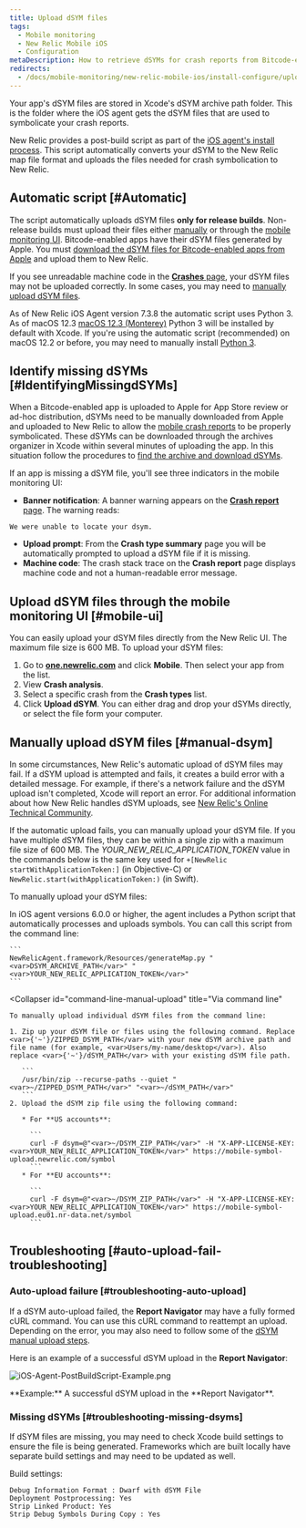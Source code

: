 ```yaml
---
title: Upload dSYM files
tags:
  - Mobile monitoring
  - New Relic Mobile iOS
  - Configuration
metaDescription: How to retrieve dSYMs for crash reports from Bitcode-enabled iOS apps monitored with New Relic mobile monitoring.
redirects:
  - /docs/mobile-monitoring/new-relic-mobile-ios/install-configure/upload-dsyms-bitcode-apps
---
```



Your app's dSYM files are stored in Xcode's dSYM archive path folder. This is the folder where the iOS agent gets the dSYM files that are used to symbolicate your crash reports.

New Relic provides a post-build script as part of the [iOS agent's install process](/docs/mobile-monitoring/mobile-monitoring-installation/getting-started/ios-installation-configuration). This script automatically converts your dSYM to the New Relic map file format and uploads the files needed for crash symbolication to New Relic.

## Automatic script [#Automatic]

The script automatically uploads dSYM files **only for release builds**. Non-release builds must upload their files either [manually](#manual-dsym) or through the [mobile monitoring UI](#mobile-ui). Bitcode-enabled apps have their dSYM files generated by Apple. You must [download the dSYM files for Bitcode-enabled apps from Apple](/docs/mobile-monitoring/new-relic-mobile-ios/install-configure/retrieve-upload-dsyms-bitcode-enabled-apps) and upload them to New Relic.

If you see unreadable machine code in the [**Crashes** page](/docs/mobile-monitoring/mobile-monitoring-ui/crashes/mobile-apps-crashes-dashboard), your dSYM files may not be uploaded correctly. In some cases, you may need to [manually upload dSYM files](#manual-dsym).

As of New Relic iOS Agent version 7.3.8 the automatic script uses Python 3. As of macOS 12.3 [macOS 12.3 (Monterey)](https://developer.apple.com/documentation/macos-release-notes/macos-12_3-release-notes) Python 3 will be installed by default with Xcode. If you're using the automatic script (recommended) on macOS 12.2 or before, you may need to manually install [Python 3](https://www.python.org/downloads/mac-osx/).

## Identify missing dSYMs [#IdentifyingMissingdSYMs]

When a Bitcode-enabled app is uploaded to Apple for App Store review or ad-hoc distribution, dSYMs need to be manually downloaded from Apple and uploaded to New Relic to allow the [mobile crash reports](/docs/mobile-monitoring/new-relic-mobile/getting-started/ios-agent-crash-reporting) to be properly symbolicated. These dSYMs can be downloaded through the archives organizer in Xcode within several minutes of uploading the app. In this situation follow the procedures to [find the archive and download dSYMs](#Archive).

If an app is missing a dSYM file, you'll see three indicators in the mobile monitoring UI:

* **Banner notification**: A banner warning appears on the [**Crash report** page](/docs/mobile-monitoring/mobile-monitoring-ui/crashes/mobile-apps-crash-report-dashboard). The warning reads:

```
We were unable to locate your dsym.
```

* **Upload prompt**: From the **Crash type summary** page you will be automatically prompted to upload a dSYM file if it is missing.
* **Machine code**: The crash stack trace on the **Crash report** page displays machine code and not a human-readable error message.

## Upload dSYM files through the mobile monitoring UI [#mobile-ui]

You can easily upload your dSYM files directly from the New Relic UI. The maximum file size is 600 MB. To upload your dSYM files:

1. Go to **[one.newrelic.com](https://one.newrelic.com)** and click **Mobile**. Then select your app from the list.
2. View **Crash analysis**.
3. Select a specific crash from the **Crash types** list.
4. Click **Upload dSYM**. You can either drag and drop your dSYMs directly, or select the file form your computer.

## Manually upload dSYM files [#manual-dsym]

In some circumstances, New Relic's automatic upload of dSYM files may fail. If a dSYM upload is attempted and fails, it creates a build error with a detailed message. For example, if there's a network failure and the dSYM upload isn't completed, Xcode will report an error. For additional information about how New Relic handles dSYM uploads, see [New Relic's Online Technical Community](https://discuss.newrelic.com/t/relic-solution-ios-dsym-upload-deep-dive/42513).

If the automatic upload fails, you can manually upload your dSYM file. If you have multiple dSYM files, they can be within a single zip with a maximum file size of 600 MB. The <var>YOUR_NEW_RELIC_APPLICATION_TOKEN</var> value in the commands below is the same key used for `+[NewRelic startWithApplicationToken:]` (in Objective-C) or `NewRelic.start(withApplicationToken:)` (in Swift).

To manually upload your dSYM files:

<CollapserGroup>
  <Collapser
    id="python-manual-upload"
    title="Via Python script (agent versions 6.0.0 or higher)"
  >
    In iOS agent versions 6.0.0 or higher, the agent includes a Python script that automatically processes and uploads symbols. You can call this script from the command line:

    ```
    NewRelicAgent.framework/Resources/generateMap.py "<var>DSYM_ARCHIVE_PATH</var>" "<var>YOUR_NEW_RELIC_APPLICATION_TOKEN</var>"
    ```
  </Collapser>

  <Collapser
    id="command-line-manual-upload"
    title="Via command line"
  >
    To manually upload individual dSYM files from the command line:

    1. Zip up your dSYM file or files using the following command. Replace <var>{'~'}/ZIPPED_DSYM_PATH</var> with your new dSYM archive path and file name (for example, <var>Users/my-name/desktop</var>). Also replace <var>{'~'}/dSYM_PATH</var> with your existing dSYM file path.

       ```
       /usr/bin/zip --recurse-paths --quiet "<var>~/ZIPPED_DSYM_PATH</var>" "<var>~/dSYM_PATH</var>"
       ```
    2. Upload the dSYM zip file using the following command:

       * For **US accounts**:

         ```
         curl -F dsym=@"<var>~/DSYM_ZIP_PATH</var>" -H "X-APP-LICENSE-KEY: <var>YOUR_NEW_RELIC_APPLICATION_TOKEN</var>" https://mobile-symbol-upload.newrelic.com/symbol
         ```
       * For **EU accounts**:

         ```
         curl -F dsym=@"<var>~/DSYM_ZIP_PATH</var>" -H "X-APP-LICENSE-KEY: <var>YOUR_NEW_RELIC_APPLICATION_TOKEN</var>" https://mobile-symbol-upload.eu01.nr-data.net/symbol
         ```
  </Collapser>
</CollapserGroup>

## Troubleshooting [#auto-upload-fail-troubleshooting]

### Auto-upload failure [#troubleshooting-auto-upload]

If a dSYM auto-upload failed, the **Report Navigator** may have a fully formed cURL command. You can use this cURL command to reattempt an upload. Depending on the error, you may also need to follow some of the [dSYM manual upload steps](#manual-dsym).

Here is an example of a successful dSYM upload in the **Report Navigator**:

<img
  title="iOS-Agent-PostBuildScript-Example.png"
  alt="iOS-Agent-PostBuildScript-Example.png"
  src={screenShot20140923At113035Am0}
/>

<figcaption>
  **Example:** A successful dSYM upload in the **Report Navigator**.
</figcaption>

### Missing dSYMs [#troubleshooting-missing-dsyms]

If dSYM files are missing, you may need to check Xcode build settings to ensure the file is being generated. Frameworks which are built locally have separate build settings and may need to be updated as well.

Build settings:

```
Debug Information Format : Dwarf with dSYM File
Deployment Postprocessing: Yes
Strip Linked Product: Yes
Strip Debug Symbols During Copy : Yes
```
